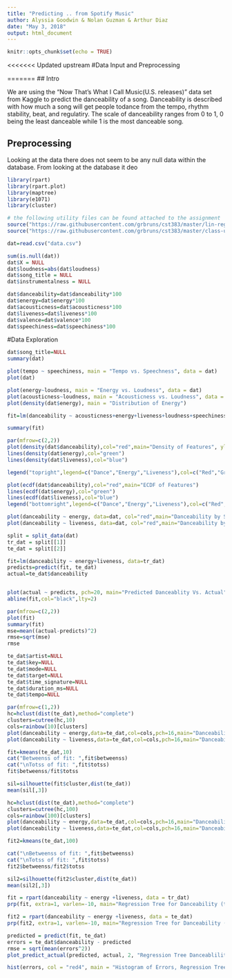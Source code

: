 ```yaml
---
title: "Predicting .. from Spotify Music"
author: Alyssia Goodwin & Nolan Guzman & Arthur Diaz
date: "May 3, 2018"
output: html_document
---
```


```r
knitr::opts_chunk$set(echo = TRUE)
```

<<<<<<< Updated upstream
#Data Input and Preprocessing 

=======
## Intro

We are using the "Now That's What I Call Music(U.S. releases)" data set from Kaggle to predict the danceability of a song. Danceability is described with how much a song will get people todance from the tempo, rhythm stability, beat, and regulatiry. The scale of danceability ranges from 0 to 1, 0 being the least danceable while 1 is the most danceable song. 



## Preprocessing 

Looking at the data there does not seem to be any null data within the database. From looking at the database it deo

```r
library(rpart)
library(rpart.plot)
library(maptree)
library(e1071)
library(cluster)

# the following utility files can be found attached to the assignment
source("https://raw.githubusercontent.com/grbruns/cst383/master/lin-regr-util.R")
source("https://raw.githubusercontent.com/grbruns/cst383/master/class-util.R")

dat=read.csv("data.csv")

sum(is.null(dat))
dat$X = NULL
dat$loudness=abs(dat$loudness)
dat$song_title = NULL
dat$instrumentalness = NULL

dat$danceability=dat$danceability*100
dat$energy=dat$energy*100
dat$acousticness=dat$acousticness*100
dat$liveness=dat$liveness*100
dat$valence=dat$valence*100
dat$speechiness=dat$speechiness*100

```

#Data Exploration

```r
dat$song_title=NULL
summary(dat)
```


```r

plot(tempo ~ speechiness, main = "Tempo vs. Speechness", data = dat)
plot(dat)

plot(energy~loudness, main = "Energy vs. Loudness", data = dat)
plot(acousticness~loudness, main = "Acousticness vs. Loudness", data = dat)
plot(density(dat$energy), main = "Distribution of Energy")
```

```r
fit=lm(danceability ~ acousticness+energy+liveness+loudness+speechiness+valence, data=dat)

summary(fit)

par(mfrow=c(2,2))
plot(density(dat$danceability),col="red",main="Density of Features", ylim = c(0,.07))
lines(density(dat$energy),col="green")
lines(density(dat$liveness),col="blue")

legend("topright",legend=c("Dance","Energy","Liveness"),col=c("Red","Green","Blue"),lty=1,cex=.7)

plot(ecdf(dat$danceability),col="red",main="ECDF of Features")
lines(ecdf(dat$energy),col="green")
lines(ecdf(dat$liveness),col="blue")
legend("bottomright",legend=c("Dance","Energy","Liveness"),col=c("Red","Green","Blue"),lty=1,cex=.7)

plot(danceability ~ energy, data=dat, col="red",main="Danceability by Speechiness")
plot(danceability ~ liveness, data=dat, col="red",main="Danceability by Liveness")

```

```r
split = split_data(dat)
tr_dat = split[[1]]
te_dat = split[[2]]

fit=lm(danceability ~ energy+liveness, data=tr_dat)
predicts=predict(fit, te_dat)
actual=te_dat$danceability


plot(actual ~ predicts, pch=20, main="Predicted Danceablity Vs. Actual",col="red")
abline(fit,col="black",lty=2)

```

```r
par(mfrow=c(2,2))
plot(fit)
summary(fit)
mse=mean((actual-predicts)^2)
rmse=sqrt(mse)
rmse
```

```r

te_dat$artist=NULL
te_dat$key=NULL
te_dat$mode=NULL
te_dat$target=NULL
te_dat$time_signature=NULL
te_dat$duration_ms=NULL
te_dat$tempo=NULL

par(mfrow=c(1,2))
hc=hclust(dist(te_dat),method="complete")
clusters=cutree(hc,10)
cols=rainbow(10)[clusters]
plot(danceability ~ energy,data=te_dat,col=cols,pch=16,main="Danceability by Energy, n=10")
plot(danceability ~ liveness,data=te_dat,col=cols,pch=16,main="Danceability by Liveness, n=10")

fit=kmeans(te_dat,10)
cat("Betweenss of fit: ",fit$betweenss)
cat("\nTotss of fit: ",fit$totss)
fit$betweenss/fit$totss

sil=silhouette(fit$cluster,dist(te_dat))
mean(sil[,3])

hc=hclust(dist(te_dat),method="complete")
clusters=cutree(hc,100)
cols=rainbow(100)[clusters]
plot(danceability ~ energy,data=te_dat,col=cols,pch=16,main="Danceability by Energy, n=100")
plot(danceability ~ liveness,data=te_dat,col=cols,pch=16,main="Danceability by Liveness, n=100")

fit2=kmeans(te_dat,100)

cat("\nBetweenss of fit: ",fit$betweenss)
cat("\nTotss of fit: ",fit$totss)
fit2$betweenss/fit2$totss

sil2=silhouette(fit2$cluster,dist(te_dat))
mean(sil2[,3])

```

```r
fit = rpart(danceability ~ energy +liveness, data = tr_dat)
prp(fit, extra=1, varlen=-10, main="Regression Tree for Danceability (tr_dat)",box.col= "green")

fit2 = rpart(danceability ~ energy +liveness, data = te_dat)
prp(fit2, extra=1, varlen=-10, main="Regression Tree for Danceability (te_dat)",box.col= "green")
```

```r
predicted = predict(fit, te_dat)
errors = te_dat$danceability - predicted
rmse = sqrt(mean(errors^2))
plot_predict_actual(predicted, actual, 2, "Regression Tree Danceablility Prediction")
```

```r
hist(errors, col = "red4", main = "Histogram of Errors, Regression Tree")
```